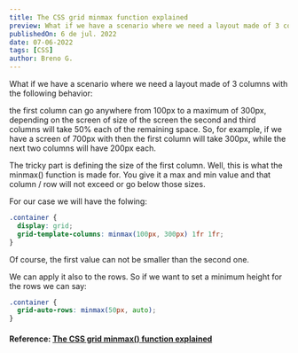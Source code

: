 ```yaml
---
title: The CSS grid minmax function explained
preview: What if we have a scenario where we need a layout made of 3 columns with the following behavior
publishedOn: 6 de jul. 2022
date: 07-06-2022
tags: [CSS]
author: Breno G.
---
```


What if we have a scenario where we need a layout made of 3 columns with the following behavior:

the first column can go anywhere from 100px to a maximum of 300px, depending on the screen of size of the screen
the second and third columns will take 50% each of the remaining space.
So, for example, if we have a screen of 700px with then the first column will take 300px, while the next two columns will have 200px each.

The tricky part is defining the size of the first column. Well, this is what the minmax() function is made for. You give it a max and min value and that column / row will not exceed or go below those sizes.

For our case we will have the folwing:

```css
.container {
  display: grid;
  grid-template-columns: minmax(100px, 300px) 1fr 1fr;
}
```

Of course, the first value can not be smaller than the second one.

We can apply it also to the rows. So if we want to set a minimum height for the rows we can say:

```css
.container {
  grid-auto-rows: minmax(50px, auto);
}
```

#### Reference: [The CSS grid minmax() function explained](http://www.js-craft.io/blog/the-css-grid-minmax-function-explained/)
